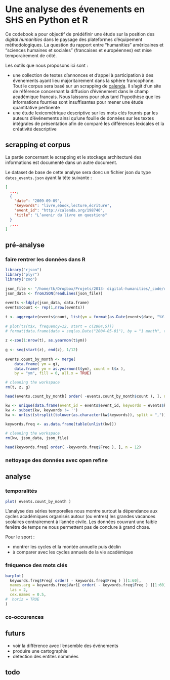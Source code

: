 Une analyse des évenements en SHS en Python et R
================================================

Ce codebook a pour objectif de prédéfinir une étude sur la position des *digital humanities* dans le paysage des plateformes d'équipement méthodologiques. La question du rapport entre "humanities" américaines et "sciences humaines et sociales" (francaises et européennes) est mise temporairement de côté.

Les outils que nous proposons ici sont :

- une collection de textes d'annonces et d'appel à participation à des évenements ayant lieu majoritairement dans la sphère francophone. Tout le corpus sera basé sur un scrapping de [calenda](http://calenda.org). Il s'agit d'un site de référence concernant la diffusion d'événement dans le champ académique francais. Nous laissons pour plus tard l'hypothèse que les informations fournies sont insuffisantes pour mener une étude quantitative pertinente
- une étude lexicométrique descriptive sur les mots clés fournis par les auteurs d'événements ainsi qu'une fouille de données sur les textes intégrales de présentation afin de comparé les différences lexicales et la créativité descriptive

## scrapping et corpus

La partie concernant le scrapping et le stockage architecturé des informations est documenté dans un autre document.

Le dataset de base de cette analyse sera donc un fichier json du type `dates_events.json` ayant la tête suivante :

```json
[
  ...,
  {
    "date": "2009-09-09",
    "keywords": "livre,ebook,lecture,écriture",
    "event_id": "http://calenda.org/198746",
    "title": "L’avenir du livre en questions"
  }
  ,...
]
```

## pré-analyse

### faire rentrer les données dans R

```r
library("rjson")
library("plyr")
library("zoo")
 
json_file <- "/home/tk/Dropbox/Projets/2013- digital-humanities/_code/dates_events.json"
json_data <- fromJSON(readLines(json_file))
 
events <-ldply(json_data, data.frame)
events$count <- rep(1,nrow(events))
 
t <- aggregate(events$count, list(ym = format(as.Date(events$date, "%Y-%m-%d"), "%Y-%m")), sum)
 
# plot(ts(t$x, frequency=12, start = c(2004,5)))
# format(data.frame(data = seq(as.Date("2004-05-01"), by = "1 month", to = as.Date('2013-12-31')) ), "%Y-%m")
 
z <-zoo(1:nrow(t), as.yearmon(t$ym))
 
g <- seq(start(z), end(z), 1/12)
 
events.count_by_month <- merge(
    data.frame( ym = g),
    data.frame( ym = as.yearmon(t$ym), count = t$x ),
    by = "ym", fill = 0, all.x = TRUE)

# cleaning the workspace
rm(t, z, g)

head(events.count_by_month[ order( -events.count_by_month$count ), ], n = 12)

kw <- unique(data.frame(event_id = events$event_id, keywords = events$keywords))
kw <- subset(kw, keywords != '')
kw <- unlist(strsplit(tolower(as.character(kw$keywords)), split = ","))
 
keywords.freq <- as.data.frame(table(unlist(kw)))

# cleaning the workspace
rm(kw, json_data, json_file)

head(keywords.freq[ order( -keywords.freq$Freq ), ], n = 12)
```

### nettoyage des données avec open refine

## analyse

### temporalités

```r
plot( events.count_by_month )
```

L'analyse des séries temporelles nous montre surtout la dépendance aux cycles académiques organisés autour (ou entres) les grandes vacances scolaires contrairement à l'année civile. Les données couvrant une faible fenêtre de temps ne nous permettent pas de conclure à grand chose.

Pour le sport :

- montrer les cycles et la montée annuelle puis déclin
- à comparer avec les cycles annuels de la vie académique

### fréquence des mots clés

```r
barplot(
  keywords.freq$Freq[ order( - keywords.freq$Freq ) ][1:60],
  names.arg = keywords.freq$Var1[ order( - keywords.freq$Freq ) ][1:60],
  las = 2,
  cex.names = 0.5,
#  horiz = TRUE
)
```

### co-occurences

## futurs

- voir la différence avec l'ensemble des événements
- produire une cartographie
- détection des entités nommées

## todo
